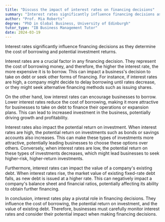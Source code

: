 ```yaml
---
title: "Discuss the impact of interest rates on financing decisions"
summary: "Interest rates significantly influence financing decisions as they determine the cost of borrowing and potential investment returns."
author: "Prof. Mia Roberts"
degree: "PhD in Global Business, University of Edinburgh"
tutor_type: "IB Business Management Tutor"
date: 2024-03-19
---
```


Interest rates significantly influence financing decisions as they determine the cost of borrowing and potential investment returns.

Interest rates are a crucial factor in any financing decision. They represent the cost of borrowing money, and therefore, the higher the interest rate, the more expensive it is to borrow. This can impact a business's decision to take on debt or seek other forms of financing. For instance, if interest rates are high, a company might decide to delay borrowing until rates decrease, or they might seek alternative financing methods such as issuing shares.

On the other hand, low interest rates can encourage businesses to borrow. Lower interest rates reduce the cost of borrowing, making it more attractive for businesses to take on debt to finance their operations or expansion plans. This can lead to increased investment in the business, potentially driving growth and profitability.

Interest rates also impact the potential return on investment. When interest rates are high, the potential return on investments such as bonds or savings accounts also increases. This can make these types of investments more attractive, potentially leading businesses to choose these options over others. Conversely, when interest rates are low, the potential return on these types of investments decreases, which might lead businesses to seek higher-risk, higher-return investments.

Furthermore, interest rates can impact the value of a company's existing debt. When interest rates rise, the market value of existing fixed-rate debt falls, as new debt is issued at a higher rate. This can negatively impact a company's balance sheet and financial ratios, potentially affecting its ability to obtain further financing.

In conclusion, interest rates play a pivotal role in financing decisions. They influence the cost of borrowing, the potential return on investment, and the value of existing debt. Therefore, businesses must carefully monitor interest rates and consider their potential impact when making financing decisions.
    